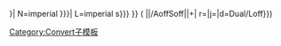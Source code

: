 {{convert/{{{2}}}/AoffSoff|{{{1}}}|{{{3}}}|
n=imperial {{{n}}}|
l=imperial {{{l|{{{n}}}s}}}|
N=imperial {{{N|{{{n}}} }}}|
L=imperial {{{l|{{{n}}}s}}}<!--
--endconvert/{2}/AoffSoff-->}} (<!--
-->{{convert/{{#ifeq:{{{4}}}|def|{{{o|}}}|{{{4}}}}}<!--endifeq--
-->|{{{1}}}|{{{2}}}/AoffSoff|{{{3}}}|{{{s}}}+{{{b}}}|<!--
-->r={{{r}}}|j={{{j}}}|d=Dual/Loff}})<noinclude>

[[Category:Convert子模板]]
</noinclude>